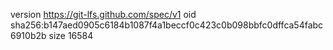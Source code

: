 version https://git-lfs.github.com/spec/v1
oid sha256:b147aed0905c6184b1087f4a1beccf0c423c0b098bbfc0dffca54fabc6910b2b
size 16584
